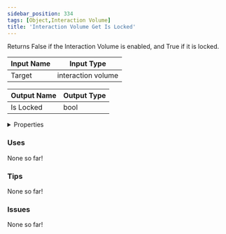 ```yaml
---
sidebar_position: 334
tags: [Object,Interaction Volume]
title: 'Interaction Volume Get Is Locked'
---
```


Returns False if the Interaction Volume is enabled, and True if it is locked.






<EsbSvg />

| Input Name | Input Type |
|-----------|-----------|
| Target | interaction volume |

| Output Name | Output Type |
|-----------|-----------|
| Is Locked | bool |


<details>
  <summary>Properties</summary>
  <div>
    <div>
    <table>
      <thead>
        <tr>
          <th>Is beta required?</th>
          <th>❌</th>
        </tr>
        <tr>
          <th>Is this chip a trolling risk?</th>
          <th>❌</th>
        </tr>
        <tr>
          <th>Is this chip a role assignment risk?</th>
          <th>❌</th>
        </tr>
        <tr>
          <th>Chip UUID</th>
          <th>c536089c-e2c3-4a6a-a4fa-aba8dca6b810</th>
        </tr>
      </thead>
    </table>
    </div>
  </div>
</details>

### Uses

None so far!

### Tips

None so far!

### Issues

None so far!